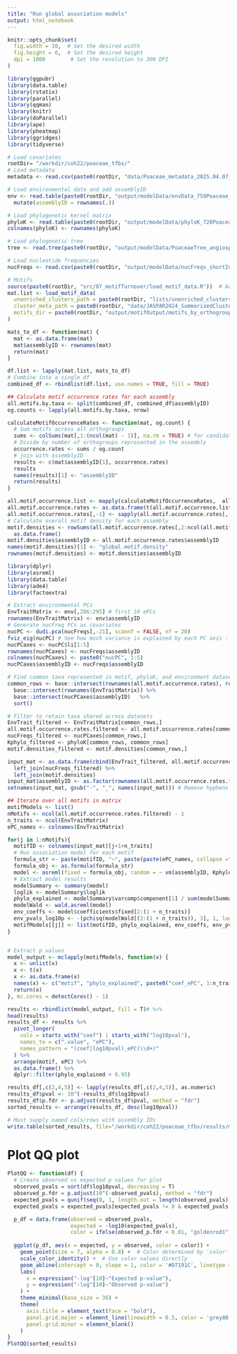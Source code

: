 ```yaml
---
title: "Run global association models"
output: html_notebook
---
```

```r
knitr::opts_chunk$set(
  fig.width = 10,  # Set the desired width
  fig.height = 6,  # Set the desired height
  dpi = 1000        # Set the resolution to 300 DPI
)
```

```r
library(ggpubr)
library(data.table)
library(rstatix)
library(parallel)
library(qqman)
library(knitr)
library(doParallel)
library(ape)
library(pheatmap)
library(ggridges)
library(tidyverse)
```

```r
# Load covariates
rootDir= "/workdir/coh22/poaceae_tfbs/"
# Load metadata
metadata <- read.csv(paste0(rootDir, "data/Poaceae_metadata_2025.04.07_CH.csv"))

# Load environmental data and add assemblyID
env <- read.table(paste0(rootDir, "output/modelData/envData_759Poaceae_20240821.txt")) %>%
  mutate(assemblyID = rownames(.))

# Load phylogenetic kernel matrix
phyloK <- read.table(paste0(rootDir, "output/modelData/phyloK_728Poaceae_astral_20250407.txt"))
colnames(phyloK) <- rownames(phyloK)

# Load phylogenetic tree
tree <- read.tree(paste0(rootDir, "output/modelData/PoaceaeTree_angiosperm353_astral_filtered_20250407.nwk"))

# Load nucleotide frequencies
nucFreqs <- read.csv(paste0(rootDir, "output/modelData/nucFreqs_shortIntrons.csv"))
```

``` r
# Motifs
source(paste0(rootDir, "src/07_motifTurnover/load_motif_data.R"))  # Adjust the filename as needed
mat.list <- load_motif_data(
  unenriched_clusters_path = paste0(rootDir, "lists/unenriched_clusters.txt"),
  cluster_meta_path = paste0(rootDir, "data/JASPAR2024_SummarizedClusters.txt"),
  motifs_dir = paste0(rootDir, "output/motifOutput/motifs_by_orthogroup/filtered_OGs_200assemblies")
)

mats_to_df <- function(mat) {
  mat <- as.data.frame(mat)
  mat$assemblyID <- rownames(mat)
  return(mat)
}

df.list <- lapply(mat.list, mats_to_df)
# Combine into a single df
combined_df <- rbindlist(df.list, use.names = TRUE, fill = TRUE)
```

``` r
## Calculate motif occurrence rates for each assembly
all.motifs.by.taxa <- split(combined_df, combined_df$assemblyID)
og.counts <- lapply(all.motifs.by.taxa, nrow)

calculateMotifOccurrenceRates <- function(mat, og.count) {
  # Sum motifs across all orthogroups
  sums <- colSums(mat[,1:(ncol(mat) - 1)], na.rm = TRUE) # for candidate list
  # Divide by number of orthogroups represented in the assembly
  occurrence.rates <- sums / og.count
  # join with assemblyID
  results <- c(mat$assemblyID[1], occurrence.rates)
  results
  names(results)[1] <- "assemblyID"
  return(results)
}

all.motif.occurrence.list <- mapply(calculateMotifOccurrenceRates,  all.motifs.by.taxa, og.counts)
all.motif.occurrence.rates <- as.data.frame(t(all.motif.occurrence.list)) 
all.motif.occurrence.rates[,-1] <- sapply(all.motif.occurrence.rates[,-1], as.numeric)
# Calculate overall motif density for each assembly
motif.densities <- rowSums(all.motif.occurrence.rates[,2:ncol(all.motif.occurrence.rates)]) %>%
  as.data.frame()
motif.densities$assemblyID <- all.motif.occurrence.rates$assemblyID
names(motif.densities)[1] <- "global.motif.density"
rownames(motif.densities) <- motif.densities$assemblyID
```

``` r
library(dplyr)
library(asreml)
library(data.table)
library(ade4)
library(factoextra)

# Extract environmental PCs
EnvTraitMatrix <- env[,286:295] # first 10 ePCs
rownames(EnvTraitMatrix) <- env$assemblyID
# Generate nucFreq PCs as covariates
nucPC <- dudi.pca(nucFreqs[,-21], scannf = FALSE, nf = 20)
fviz_eig(nucPC) # See how much variance is explained by each PC axis - first explains 70%, first five explain nearly all
nucPCaxes <- nucPC$li[1:5]
rownames(nucPCaxes) <- nucFreqs$assemblyID
colnames(nucPCaxes) <- paste0("nucPC", 1:5)
nucPCaxes$assemblyID <- nucFreqs$assemblyID

# Find common taxa represented in motif, phyloK, and environment datasets
common_rows <- base::intersect(rownames(all.motif.occurrence.rates), rownames(phyloK)) %>%
  base::intersect(rownames(EnvTraitMatrix)) %>%
  base::intersect(nucPCaxes$assemblyID)   %>%
  sort()

# Filter to retain taxa shared across datasets
EnvTrait_filtered <- EnvTraitMatrix[common_rows,]
all.motif.occurrence.rates.filtered <- all.motif.occurrence.rates[common_rows,]
nucFreqs_filtered <- nucPCaxes[common_rows,]
Kphylo_filtered <- phyloK[common_rows, common_rows]
motif.densities_filtered <- motif.densities[common_rows,]

input_mat <- as.data.frame(cbind(EnvTrait_filtered, all.motif.occurrence.rates.filtered)) %>%
  left_join(nucFreqs_filtered) %>%
  left_join(motif.densities)
input_mat$assemblyID <- as.factor(rownames(all.motif.occurrence.rates.filtered))
setnames(input_mat, gsub("-", "_", names(input_mat))) # Remove hyphens from motif names to enable parsing by model

## Iterate over all motifs in matrix
motifModels <- list()
nMotifs <- ncol(all.motif.occurrence.rates.filtered) - 1
n_traits <- ncol(EnvTraitMatrix)
ePC_names <- colnames(EnvTraitMatrix)

for(j in 1:nMotifs){
  motifID <- colnames(input_mat)[j+1+n_traits]
  # Run association model for each motif
  formula_str <- paste(motifID, "~", paste(paste(ePC_names, collapse =" + "), collapse = " "), "+ global.motif.density + nucPC1 + nucPC2 + nucPC3 + nucPC4 + nucPC5", collapse = "")
  formula_obj <- as.formula(formula_str)
  model <- asreml(fixed = formula_obj, random = ~ vm(assemblyID, Kphylo_filtered), ai.sing = TRUE, data = input_mat)
  # Extract model results
  modelSummary <- summary(model)
  loglik <- modelSummary$loglik
  phylo_explained <- modelSummary$varcomp$component[1] / sum(modelSummary$varcomp$component[1:2])
  modelWald <- wald.asreml(model)
  env_coeffs <- model$coefficients$fixed[2:(1 + n_traits)]
  env_pvals_log10p <- -(pchisq(modelWald[(2:(1 + n_traits)), 3], 1, log.p = TRUE, lower.tail = FALSE) / log(10))
  motifModels[[j]] <- list(motifID, phylo_explained, env_coeffs, env_pvals_log10p)
}


# Extract p values
model_output <- mclapply(motifModels, function(x) {
  x <- unlist(x)
  x <- t(x)
  x <- as.data.frame(x)
  names(x) <- c("motif", "phylo_explained", paste0("coef_ePC", 1:n_traits), paste0("log10pval_ePC", 1:n_traits))
  return(x)
}, mc.cores = detectCores() - 1)

results <- rbindlist(model_output, fill = T)# %>%
head(results)
results_df <- results %>%
  pivot_longer(
    cols = starts_with("coef") | starts_with("log10pval"),
    names_to = c(".value", "ePC"),
    names_pattern = "(coef|log10pval)_ePC(\\d+)"
  ) %>%
  arrange(motif, ePC) %>%
  as.data.frame() %>%
  dplyr::filter(phylo_explained < 0.95)

results_df[,c(2,4,5)] <- lapply(results_df[,c(2,4,5)], as.numeric)
results_df$pval <- 10^(-results_df$log10pval)
results_df$p.fdr <- p.adjust(results_df$pval, method = "fdr")
sorted_results <- arrange(results_df, desc(log10pval))

# Must supply named cols/rows with assembly IDs
write.table(sorted_results, file="/workdir/coh22/poaceae_tfbs/results/models/model_globalOcc_envPC1.10.csv", sep = ",", quote = F, row.names = F)
```

# Plot QQ plot
``` r
PlotQQ <- function(df) {
  # Create observed vs expected p values for plot
  observed_pvals = sort(df$log10pval, decreasing = T)
  observed_p.fdr = p.adjust(10^(-observed_pvals), method = "fdr")
  expected_pvals = qunif(seq(0, 1, length.out = length(observed_pvals) + 2), min = 0, max = 1)  # Generate expected values. Note that we are using length+2
  expected_pvals = expected_pvals[expected_pvals != 0 & expected_pvals != 1]  # Remove the two extra values since they are 0 and 1

  p_df = data.frame(observed = observed_pvals,
                    expected = -log10(expected_pvals),
                    color = ifelse(observed_p.fdr < 0.01, "goldenrod1", "#2C7BB6"))  # Assign color based on p.fdr
  
  ggplot(p_df, aes(x = expected, y = observed, color = color)) +
    geom_point(size = 7, alpha = 0.8) +  # Color determined by 'color' column
    scale_color_identity() +  # Use color values directly
    geom_abline(intercept = 0, slope = 1, color = '#D7191C', linetype = 'dashed', linewidth = 0.8) +  # Dashed red line representing y = x
    labs(
      x = expression("-log"[10]~"Expected p-value"),
      y = expression("-log"[10]~"Observed p-value")
    ) +
    theme_minimal(base_size = 36) + 
    theme(
      axis.title = element_text(face = "bold"), 
      panel.grid.major = element_line(linewidth = 0.5, color = 'grey80'),  # Light gray grid lines
      panel.grid.minor = element_blank() 
    )
}
PlotQQ(sorted_results)
```
